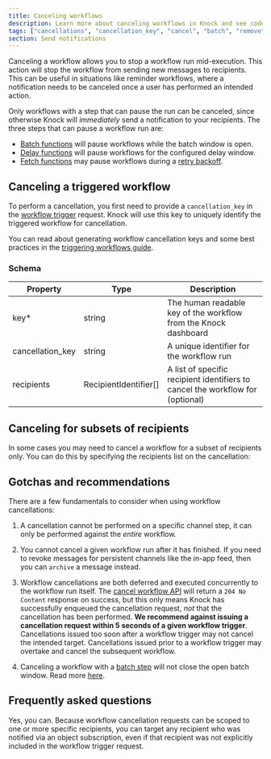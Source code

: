 ```yaml
---
title: Canceling workflows
description: Learn more about canceling workflows in Knock and see code examples to get started.
tags: ["cancellations", "cancellation_key", "cancel", "batch", "remove"]
section: Send notifications
---
```


Canceling a workflow allows you to stop a workflow run mid-execution. This action will stop the workflow from sending new messages to recipients. This can be useful in situations like reminder workflows, where a notification needs to be canceled once a user has performed an intended action.

Only workflows with a step that can pause the run can be canceled, since otherwise Knock will _immediately_ send a notification to your recipients. The three steps that can pause a workflow run are:

- [Batch functions](/send-notifications/designing-workflows/batch-function) will pause workflows while the batch window is open.
- [Delay functions](/send-notifications/designing-workflows/delay-function) will pause workflows for the configured delay window.
- [Fetch functions](/send-notifications/designing-workflows/fetch-function) may pause workflows during a [retry backoff](/send-notifications/designing-workflows/fetch-function#error-handling).

## Canceling a triggered workflow

To perform a cancellation, you first need to provide a `cancellation_key` in the [workflow trigger](/send-notifications/triggering-workflows) request. Knock will use this key to uniquely identify the triggered workflow for cancellation.

You can read about generating workflow cancellation keys and some best practices in the [triggering workflows guide](/send-notifications/triggering-workflows/api#generating-a-cancellation-key).

<MultiLangCodeBlock
  snippet="workflows.cancel"
  title="Canceling a triggered workflow"
/>

### Schema

| Property         | Type                  | Description                                                                    |
| ---------------- | --------------------- | ------------------------------------------------------------------------------ |
| key\*            | string                | The human readable key of the workflow from the Knock dashboard                |
| cancellation_key | string                | A unique identifier for the workflow run                                       |
| recipients       | RecipientIdentifier[] | A list of specific recipient identifiers to cancel the workflow for (optional) |

## Canceling for subsets of recipients

In some cases you may need to cancel a workflow for a subset of recipients only. You can do this by specifying the recipients list on the cancellation:

<MultiLangCodeBlock
  snippet="workflows.cancel-with-recipients"
  title="Canceling for subsets of recipients"
/>

## Gotchas and recommendations

There are a few fundamentals to consider when using workflow cancellations:

1. A cancellation cannot be performed on a specific channel step, it can only be performed against the _entire_ workflow.

2. You cannot cancel a given workflow run after it has finished. If you need to revoke messages for persistent channels like the in-app feed, then you can `archive` a message instead.

3. Workflow cancellations are both deferred and executed concurrently to the workflow run itself. The [cancel workflow API](/reference#cancel-workflow) will return a `204 No Content` response on success, but this only means Knock has successfully enqueued the cancellation request, _not_ that the cancellation has been performed. **We recommend against issuing a cancellation request within 5 seconds of a given workflow trigger**. Cancellations issued too soon after a workflow trigger may not cancel the intended target. Cancellations issued prior to a workflow trigger may overtake and cancel the subsequent workflow.

4. Canceling a workflow with a [batch step](/send-notifications/designing-workflows/batch-function) will not close the open batch window. Read more [here](/designing-workflows/batch-function#using-workflow-cancellation-with-batches).

## Frequently asked questions

<AccordionGroup>
  <Accordion title="Can I cancel a workflow run for a specific recipient if they were notified via an object subscription?">
    Yes, you can. Because workflow cancellation requests can be scoped to one or
    more specific recipients, you can target any recipient who was notified via
    an object subscription, even if that recipient was not explicitly included
    in the workflow trigger request.
  </Accordion>
</AccordionGroup>
